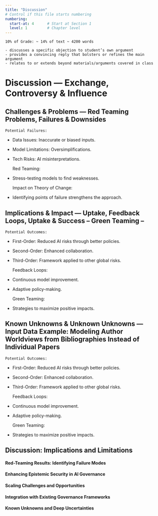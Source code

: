 ```yaml
---
title: "Discussion"
# Control if this file starts numbering
numbering:
  start-at: 4      # Start at Section 1
  level: 1         # Chapter level
---
```


```
10% of Grade: ~ 14% of text ~ 4200 words

- discusses a specific objection to student’s own argument
- provides a convincing reply that bolsters or refines the main argument
- relates to or extends beyond materials/arguments covered in class
```


# Discussion		—	Exchange, Controversy & Influence

## Challenges & Problems	—	Red Teaming Problems, Failures & Downsides

	Potential Failures:

* Data Issues: Inaccurate or biased inputs.  
* Model Limitations: Oversimplifications.  
* Tech Risks: AI misinterpretations.

	Red Teaming:

* Stress-testing models to find weaknesses.

	Impact on Theory of Change:

* Identifying points of failure strengthens the approach.

## Implications & Impact	—	Uptake, Feedback Loops, Uptake & Success – Green Teaming –

	Potential Outcomes:

* First-Order: Reduced AI risks through better policies.  
* Second-Order: Enhanced collaboration.  
* Third-Order: Framework applied to other global risks.

	Feedback Loops:

* Continuous model improvement.  
* Adaptive policy-making.

	Green Teaming:

* Strategies to maximize positive impacts.

## Known Unknowns & Unknown Unknowns	—	Input Data Example:	Modeling Author Worldviews from Bibliographies Instead of Individual Papers

	Potential Outcomes:

* First-Order: Reduced AI risks through better policies.  
* Second-Order: Enhanced collaboration.  
* Third-Order: Framework applied to other global risks.

	Feedback Loops:

* Continuous model improvement.  
* Adaptive policy-making.

	Green Teaming:

* Strategies to maximize positive impacts.


## Discussion: Implications and Limitations

#### Red-Teaming Results: Identifying Failure Modes

<!-- Present results from systematic attempts to find weaknesses in the approach, including data biases, model limitations, and inference failures. Discuss implications for the reliability of the system's outputs. -->

#### Enhancing Epistemic Security in AI Governance

<!-- Analyze how formal modeling can improve the quality of discourse in AI governance by making assumptions explicit, clarifying disagreements, and highlighting critical uncertainties. -->

#### Scaling Challenges and Opportunities

<!-- Discuss both technical and organizational challenges to scaling the approach, including computational requirements, data quality issues, and coordination mechanisms. Identify opportunities for further development. -->

#### Integration with Existing Governance Frameworks

<!-- Examine how the modeling approach could complement existing AI governance initiatives, including technical standards, regulatory frameworks, and international coordination mechanisms. -->

#### Known Unknowns and Deep Uncertainties

<!-- Acknowledge fundamental limitations of the approach, particularly regarding novel or unprecedented developments in AI that might fall outside the model's structure. Discuss strategies for maintaining model relevance despite deep uncertainty. -->
